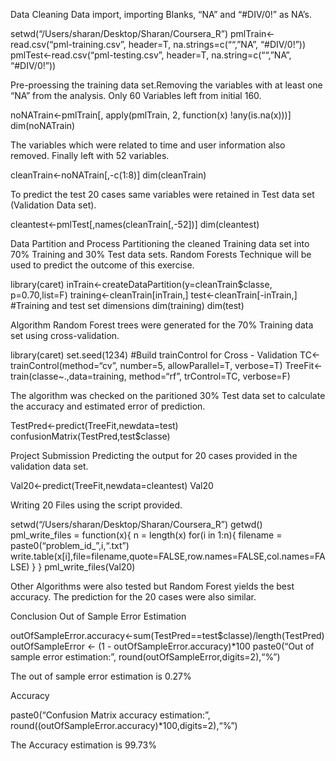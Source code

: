 
Data Cleaning
Data import, importing Blanks, "NA" and "#DIV/0!" as NA's.

setwd("/Users/sharan/Desktop/Sharan/Coursera_R")
pmlTrain<-read.csv("pml-training.csv", header=T, na.strings=c("","NA", "#DIV/0!"))
pmlTest<-read.csv("pml-testing.csv", header=T, na.string=c("","NA", "#DIV/0!"))

Pre-proessing the training data set.Removing the variables with at least one "NA" from the analysis. Only 60 Variables left from initial 160.

noNATrain<-pmlTrain[, apply(pmlTrain, 2, function(x) !any(is.na(x)))] 
dim(noNATrain)

The variables which were related to time and user information also removed. Finally left with 52 variables.

cleanTrain<-noNATrain[,-c(1:8)]
dim(cleanTrain)

To predict the test 20 cases same variables were retained in Test data set (Validation Data set).

cleantest<-pmlTest[,names(cleanTrain[,-52])]
dim(cleantest)



Data Partition and Process
Partitioning the cleaned Training data set into 70% Training and 30% Test data sets. Random Forests Technique will be used to predict the outcome of this exercise.

library(caret)
inTrain<-createDataPartition(y=cleanTrain$classe, p=0.70,list=F)
training<-cleanTrain[inTrain,] 
test<-cleanTrain[-inTrain,] 
#Training and test set dimensions
dim(training)
dim(test)



Algorithm
Random Forest trees were generated for the 70% Training data set using cross-validation. 

library(caret)
set.seed(1234)
#Build trainControl for Cross - Validation
TC<-trainControl(method="cv", number=5, allowParallel=T, verbose=T)
TreeFit<-train(classe~.,data=training, method="rf", trControl=TC, verbose=F)

The algorithm was checked on the paritioned 30% Test data set to calculate the accuracy and estimated error of prediction.

TestPred<-predict(TreeFit,newdata=test)
confusionMatrix(TestPred,test$classe)



Project Submission
Predicting the output for 20 cases provided in the validation data set.

Val20<-predict(TreeFit,newdata=cleantest)
Val20

Writing 20 Files using the script provided.

setwd("/Users/sharan/Desktop/Sharan/Coursera_R")
getwd()
pml_write_files = function(x){
  n = length(x)
  for(i in 1:n){
    filename = paste0("problem_id_",i,".txt")
    write.table(x[i],file=filename,quote=FALSE,row.names=FALSE,col.names=FALSE)
  }
}
pml_write_files(Val20)

Other Algorithms were also tested but Random Forest yields the best accuracy. The prediction for the 20 cases were also similar.



Conclusion
Out of Sample Error Estimation

outOfSampleError.accuracy<-sum(TestPred==test$classe)/length(TestPred)
outOfSampleError <- (1 - outOfSampleError.accuracy)*100
paste0("Out of sample error estimation: ", round(outOfSampleError,digits=2),"%")

The out of sample error estimation is 0.27%

Accuracy

paste0("Confusion Matrix accuracy estimation: ", round((outOfSampleError.accuracy)*100,digits=2),"%")

The Accuracy estimation is 99.73%
